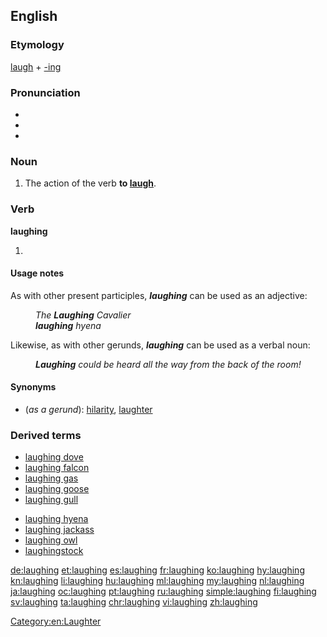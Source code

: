 ==English==

===Etymology===
[[laugh]] + [[-ing]]

===Pronunciation===
* {{IPA|/ˈlɑːfɪŋ/}}
* {{audio|en-us-laughing.ogg|Audio (US)|lang=en}}
* {{rhymes|ɑːfɪŋ}}

===Noun===
{{en-noun}}

# The action of the verb '''to [[laugh]]'''.

===Verb===
'''laughing'''

# {{present participle of|laugh}}

====Usage notes====
As with other present participles, '''''laughing''''' can be used as an adjective:
: ''The '''Laughing''' Cavalier''
: '''''laughing''' hyena''

Likewise, as with other gerunds, '''''laughing''''' can be used as a verbal noun:
: '''''Laughing''' could be heard all the way from the back of the room!''

====Synonyms====
* (''as a gerund''): [[hilarity]], [[laughter]]

===Derived terms===
{{top2}}
* [[laughing dove]]
* [[laughing falcon]]
* [[laughing gas]]
* [[laughing goose]]
* [[laughing gull]]
{{mid2}}
* [[laughing hyena]]
* [[laughing jackass]]
* [[laughing owl]]
* [[laughingstock]]
{{bottom}}

[[Category:en:Laughter]]

[[de:laughing]]
[[et:laughing]]
[[es:laughing]]
[[fr:laughing]]
[[ko:laughing]]
[[hy:laughing]]
[[kn:laughing]]
[[li:laughing]]
[[hu:laughing]]
[[ml:laughing]]
[[my:laughing]]
[[nl:laughing]]
[[ja:laughing]]
[[oc:laughing]]
[[pt:laughing]]
[[ru:laughing]]
[[simple:laughing]]
[[fi:laughing]]
[[sv:laughing]]
[[ta:laughing]]
[[chr:laughing]]
[[vi:laughing]]
[[zh:laughing]]
